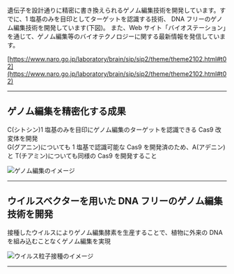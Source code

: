 
遺伝子を設計通りに精密に書き換えられるゲノム編集技術を開発しています。すでに、1 塩基のみを目印としてターゲットを認識する技術、 DNA フリーのゲノム編集技術を開発しています(下図)。 また、Web サイト「バイオステーション」を通じて、ゲノム編集等のバイオテクノロジーに関する最新情報を発信しています。

[https://www.naro.go.jp/laboratory/brain/sip/sip2/theme/theme2102.html#t02](https://www.naro.go.jp/laboratory/brain/sip/sip2/theme/theme2102.html#t02)

---

## ゲノム編集を精密化する成果

C(シトシン)1 塩基のみを目印にゲノム編集のターゲットを認識できる Cas9 改変体を開発<br />G(グアニン)についても 1 塩基で認識可能な Cas9 を開発済のため、A(アデニン)と T(チアミン)についても同様の Cas9 を開発すること

<Image
  src="/group1B_01.png"
  alt="ゲノム編集のイメージ"
  width={540}
  height={395}
  priority
/>

---

## ウイルスベクターを用いた DNA フリーのゲノム編集技術を開発

接種したウイルスによりゲノム編集酵素を生産することで、植物に外来の DNA を組み込むことなくゲノム編集を実現

<Image
  src="/group1B_02.png"
  alt="ウイルス粒子接種のイメージ"
  width={540}
  height={218}
  priority
/>

---
